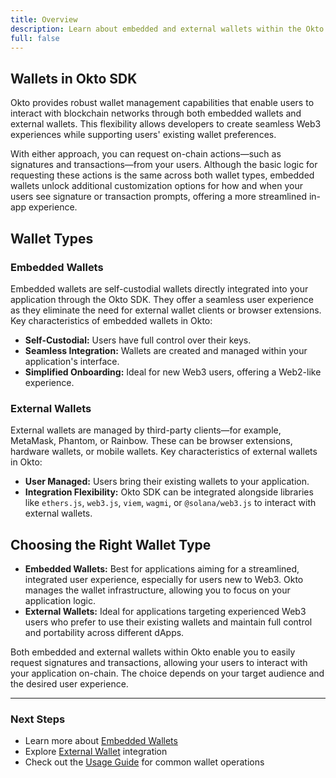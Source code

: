 ```yaml
---
title: Overview
description: Learn about embedded and external wallets within the Okto SDK ecosystem and their functionalities.
full: false
---
```


## Wallets in Okto SDK

Okto provides robust wallet management capabilities that enable users to interact with blockchain networks through both embedded wallets and external wallets. This flexibility allows developers to create seamless Web3 experiences while supporting users' existing wallet preferences.

With either approach, you can request on-chain actions—such as signatures and transactions—from your users. Although the basic logic for requesting these actions is the same across both wallet types, embedded wallets unlock additional customization options for how and when your users see signature or transaction prompts, offering a more streamlined in-app experience.

## Wallet Types

### **Embedded Wallets**

Embedded wallets are self-custodial wallets directly integrated into your application through the Okto SDK. They offer a seamless user experience as they eliminate the need for external wallet clients or browser extensions. Key characteristics of embedded wallets in Okto:

- **Self-Custodial:** Users have full control over their keys.
- **Seamless Integration:** Wallets are created and managed within your application's interface.
- **Simplified Onboarding:** Ideal for new Web3 users, offering a Web2-like experience.

### **External Wallets**

External wallets are managed by third-party clients—for example, MetaMask, Phantom, or Rainbow. These can be browser extensions, hardware wallets, or mobile wallets. Key characteristics of external wallets in Okto:

- **User Managed:** Users bring their existing wallets to your application.
- **Integration Flexibility:** Okto SDK can be integrated alongside libraries like `ethers.js`, `web3.js`, `viem`, `wagmi`, or `@solana/web3.js` to interact with external wallets.

## **Choosing the Right Wallet Type**

*   **Embedded Wallets:** Best for applications aiming for a streamlined, integrated user experience, especially for users new to Web3. Okto manages the wallet infrastructure, allowing you to focus on your application logic.
*   **External Wallets:** Ideal for applications targeting experienced Web3 users who prefer to use their existing wallets and maintain full control and portability across different dApps.

Both embedded and external wallets within Okto enable you to easily request signatures and transactions, allowing your users to interact with your application on-chain. The choice depends on your target audience and the desired user experience.

---

### Next Steps

- Learn more about [Embedded Wallets](/docs/react-sdk/wallets)
- Explore [External Wallet](/docs/react-sdk/wallets/external-wallets) integration
- Check out the [Usage Guide](/docs/react-sdk/usage-overview) for common wallet operations
